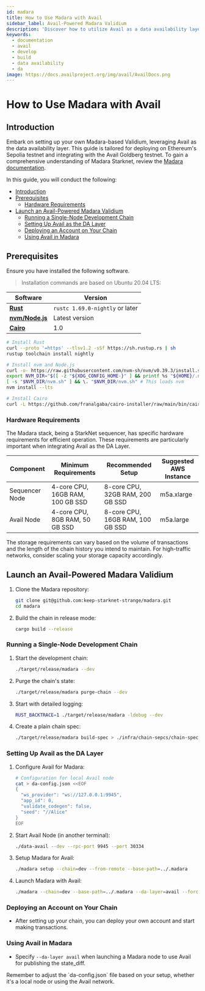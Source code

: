 ```yaml
---
id: madara
title: How to Use Madara with Avail
sidebar_label: Avail-Powered Madara Validium
description: 'Discover how to utilize Avail as a data availability layer to build a Substrate-based Validium with Madara.'
keywords:
  - documentation
  - avail
  - develop
  - build
  - data availability
  - da
image: https://docs.availproject.org/img/avail/AvailDocs.png
---
```


# How to Use Madara with Avail

## Introduction

Embark on setting up your own Madara-based Validium, leveraging Avail as the data availability layer. This guide is tailored for deploying on Ethereum's Sepolia testnet and integrating with the Avail Goldberg testnet. To gain a comprehensive understanding of Madara Starknet, review the [<ins>Madara documentation</ins>](https://docs.madara.zone/).

In this guide, you will conduct the following:

- [Introduction](#introduction)
- [Prerequisites](#prerequisites)
  - [Hardware Requirements](#hardware-requirements)
- [Launch an Avail-Powered Madara Validium](#launch-an-avail-powered-madara-validium)
  - [Running a Single-Node Development Chain](#running-a-single-node-development-chain)
  - [Setting Up Avail as the DA Layer](#setting-up-avail-as-the-da-layer)
  - [Deploying an Account on Your Chain](#deploying-an-account-on-your-chain)
  - [Using Avail in Madara](#using-avail-in-madara)

## Prerequisites

Ensure you have installed the following software.

> Installation commands are based on Ubuntu 20.04 LTS:


| Software                                                     | Version                         |
| ------------------------------------------------------------ | ------------------------------- |
| [**Rust**](https://www.rust-lang.org/)                       | `rustc 1.69.0-nightly` or later |
| [**nvm/Node.js**](https://github.com/nvm-sh/nvm)             | Latest version                  |
| [**Cairo**](https://www.cairo-lang.org/docs/quickstart.html) | 1.0                             |



```bash
# Install Rust
curl --proto '=https' --tlsv1.2 -sSf https://sh.rustup.rs | sh
rustup toolchain install nightly

# Install nvm and Node.js
curl -o- https://raw.githubusercontent.com/nvm-sh/nvm/v0.39.3/install.sh | bash
export NVM_DIR="$([ -z "${XDG_CONFIG_HOME-}" ] && printf %s "${HOME}/.nvm" || printf %s "${XDG_CONFIG_HOME}/nvm")"
[ -s "$NVM_DIR/nvm.sh" ] && \. "$NVM_DIR/nvm.sh" # This loads nvm
nvm install --lts

# Install Cairo
curl -L https://github.com/franalgaba/cairo-installer/raw/main/bin/cairo-installer | bash
```



### Hardware Requirements

The Madara stack, being a StarkNet sequencer, has specific hardware requirements for efficient operation. These requirements are particularly important when integrating Avail as the DA Layer.

| Component      | Minimum Requirements             | Recommended Setup                | Suggested AWS Instance |
| -------------- | -------------------------------- | -------------------------------- | ---------------------- |
| Sequencer Node | 4-core CPU, 16GB RAM, 100 GB SSD | 8-core CPU, 32GB RAM, 200 GB SSD | m5a.xlarge             |
| Avail Node     | 4-core CPU, 8GB RAM, 50 GB SSD   | 8-core CPU, 16GB RAM, 100 GB SSD | m5a.large              |

<Callout type="info">
The storage requirements can vary based on the volume of transactions and the length of the chain history you intend to maintain. For high-traffic networks, consider scaling your storage capacity accordingly.
</Callout>

## Launch an Avail-Powered Madara Validium

1. Clone the Madara repository:

   ```bash
   git clone git@github.com:keep-starknet-strange/madara.git
   cd madara
   ```

2. Build the chain in release mode:

   ```bash
   cargo build --release
   ```

### Running a Single-Node Development Chain

1. Start the development chain:

   ```bash
   ./target/release/madara --dev
   ```

2. Purge the chain's state:

   ```bash
   ./target/release/madara purge-chain --dev
   ```

3. Start with detailed logging:

   ```bash
   RUST_BACKTRACE=1 ./target/release/madara -ldebug --dev
   ```

4. Create a plain chain spec:

   ```bash
   ./target/release/madara build-spec > ./infra/chain-sepcs/chain-spec-plain.json
   ```

### Setting Up Avail as the DA Layer

1. Configure Avail for Madara:

   ```bash
   # Configuration for local Avail node
   cat > da-config.json <<EOF
   {
     "ws_provider": "ws://127.0.0.1:9945",
     "app_id": 0,
     "validate_codegen": false,
     "seed": "//Alice"
   }
   EOF
   ```

2. Start Avail Node (in another terminal):

   ```bash
   ./data-avail --dev --rpc-port 9945 --port 30334
   ```

3. Setup Madara for Avail:

   ```bash
   ./madara setup --chain=dev --from-remote --base-path=../.madara
   ```

4. Launch Madara with Avail:

   ```bash
   ./madara --chain=dev --base-path=../.madara --da-layer=avail --force-authoring --alice
   ```

### Deploying an Account on Your Chain

- After setting up your chain, you can deploy your own account and start making transactions.

### Using Avail in Madara

- Specify `--da-layer avail` when launching a Madara node to use Avail for publishing the state_diff.

<Callout>
Remember to adjust the `da-config.json` file based on your setup, whether it's a local node or using the Avail network.
</Callout>